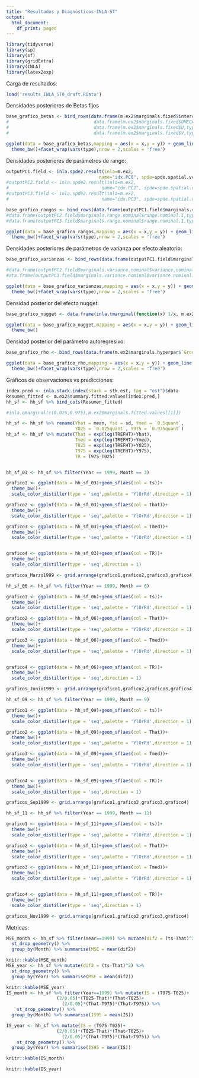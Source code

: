 ```yaml
---
title: "Resultados y Diagnósticos-INLA-ST"
output:
  html_document:
    df_print: paged
---
```


```r
library(tidyverse)
library(sp)
library(sf)
library(gridExtra)
library(INLA)
library(latex2exp)
```

Carga de resultados:
```r
load('results_INLA_ST0_draft.RData')
```

Densidades posteriores de Betas fijos
```r
base_grafico_betas <- bind_rows(data.frame(m.ex2$marginals.fixed$intercept,type='beta0'))
#                                data.frame(m.ex2$marginals.fixed$OMEGA,type='beta1'),
#                                data.frame(m.ex2$marginals.fixed$U,type='beta2'),
#                                data.frame(m.ex2$marginals.fixed$V,type='beta3'))

ggplot(data = base_grafico_betas,mapping = aes(x = x,y = y)) + geom_line()+
  theme_bw()+facet_wrap(vars(type),nrow = 2,scales = 'free')
```

Densidades posteriores de parámetros de rango:
```r
outputPC1.field <- inla.spde2.result(inla=m.ex2,
                                   name="idx.PC0", spde=spde.spatial.vcm, do.transf=TRUE)
#outputPC2.field <- inla.spde2.result(inla=m.ex2,
#                                   name="idx.PC2", spde=spde.spatial.vcm, do.transf=TRUE)
#outputPC3.field <- inla.spde2.result(inla=m.ex2,
#                                   name="idx.PC3", spde=spde.spatial.vcm, do.transf=TRUE)

base_grafico_rangos <- bind_rows(data.frame(outputPC1.field$marginals.range.nominal$range.nominal.1,type='PC0'))#,
#data.frame(outputPC2.field$marginals.range.nominal$range.nominal.1,type='PC2'),
#data.frame(outputPC3.field$marginals.range.nominal$range.nominal.1,type='PC3'))

ggplot(data = base_grafico_rangos,mapping = aes(x = x,y = y)) + geom_line()+
  theme_bw()+facet_wrap(vars(type),nrow = 2,scales = 'free')
```

Densidades posteriores de parámetros de varianza por efecto aleatorio:
```r
base_grafico_varianzas <- bind_rows(data.frame(outputPC1.field$marginals.variance.nominal$variance.nominal.1,type='PC0'))

#data.frame(outputPC2.field$marginals.variance.nominal$variance.nominal.1,type='PC2'),
#ata.frame(outputPC3.field$marginals.variance.nominal$variance.nominal.1,type='PC3'))

ggplot(data = base_grafico_varianzas,mapping = aes(x = x,y = y)) + geom_line()+
  theme_bw()+facet_wrap(vars(type),nrow = 2,scales = 'free')
```
Densidad posterior del efecto nugget:
```r
base_grafico_nugget <- data.frame(inla.tmarginal(function(x) 1/x, m.ex2$marginals.hyper$`Precision for the Gaussian observations`))

ggplot(data = base_grafico_nugget,mapping = aes(x = x,y = y)) + geom_line()+
  theme_bw()
```

Densidad posterior del parámetro autoregresivo:
```r
base_grafico_rho <- bind_rows(data.frame(m.ex2$marginals.hyperpar$`GroupRho for idx.PC0`,type='Rho0'))

ggplot(data = base_grafico_rho,mapping = aes(x = x,y = y)) + geom_line()+
  theme_bw()+facet_wrap(vars(type),nrow = 2,scales = 'free')
```

Gráficos de observaciones vs predicciones:
```r
index.pred <- inla.stack.index(stack = stk.est, tag = "est")$data
Resumen_fitted <- m.ex2$summary.fitted.values[index.pred,]
hh_sf <- hh_sf %>% bind_cols(Resumen_fitted)

#inla.qmarginal(c(0.025,0.975),m.ex2$marginals.fitted.values[[1]])

hh_sf <- hh_sf %>% rename(Yhat = mean, Ysd = sd, Ymed = `0.5quant`, 
                          Y025 = `0.025quant`, Y975 = `0.975quant`)
hh_sf <- hh_sf %>% mutate(That = exp(log(TREFHT)+Yhat), 
                          Tmed = exp(log(TREFHT)+Ymed),
                          T025 = exp(log(TREFHT)+Y025),
                          T975 = exp(log(TREFHT)+Y975),
                          TR = T975-T025)


hh_sf_03 <- hh_sf %>% filter(Year == 1999, Month == 3)

grafico1 <- ggplot(data = hh_sf_03)+geom_sf(aes(col = ts))+
  theme_bw()+
  scale_color_distiller(type = 'seq',palette = 'YlOrRd',direction = 1)

grafico2 <- ggplot(data = hh_sf_03)+geom_sf(aes(col = That))+
  theme_bw()+
  scale_color_distiller(type = 'seq',palette = 'YlOrRd',direction = 1)

grafico3 <- ggplot(data = hh_sf_03)+geom_sf(aes(col = Tmed))+
  theme_bw()+
  scale_color_distiller(type = 'seq',palette = 'YlOrRd',direction = 1)


grafico4 <- ggplot(data = hh_sf_03)+geom_sf(aes(col = TR))+
  theme_bw()+
  scale_color_distiller(type = 'seq',direction = 1)

graficos_Marzo1999 <- grid.arrange(grafico1,grafico2,grafico3,grafico4)
```

```r
hh_sf_06 <- hh_sf %>% filter(Year == 1999, Month == 6)

grafico1 <- ggplot(data = hh_sf_06)+geom_sf(aes(col = ts))+
  theme_bw()+
  scale_color_distiller(type = 'seq',palette = 'YlOrRd',direction = 1)

grafico2 <- ggplot(data = hh_sf_06)+geom_sf(aes(col = That))+
  theme_bw()+
  scale_color_distiller(type = 'seq',palette = 'YlOrRd',direction = 1)

grafico3 <- ggplot(data = hh_sf_06)+geom_sf(aes(col = Tmed))+
  theme_bw()+
  scale_color_distiller(type = 'seq',palette = 'YlOrRd',direction = 1)


grafico4 <- ggplot(data = hh_sf_06)+geom_sf(aes(col = TR))+
  theme_bw()+
  scale_color_distiller(type = 'seq',direction = 1)

graficos_Junio1999 <- grid.arrange(grafico1,grafico2,grafico3,grafico4)
```

```r
hh_sf_09 <- hh_sf %>% filter(Year == 1999, Month == 9)

grafico1 <- ggplot(data = hh_sf_09)+geom_sf(aes(col = ts))+
  theme_bw()+
  scale_color_distiller(type = 'seq',palette = 'YlOrRd',direction = 1)

grafico2 <- ggplot(data = hh_sf_09)+geom_sf(aes(col = That))+
  theme_bw()+
  scale_color_distiller(type = 'seq',palette = 'YlOrRd',direction = 1)

grafico3 <- ggplot(data = hh_sf_09)+geom_sf(aes(col = Tmed))+
  theme_bw()+
  scale_color_distiller(type = 'seq',palette = 'YlOrRd',direction = 1)


grafico4 <- ggplot(data = hh_sf_09)+geom_sf(aes(col = TR))+
  theme_bw()+
  scale_color_distiller(type = 'seq',direction = 1)

graficos_Sep1999 <- grid.arrange(grafico1,grafico2,grafico3,grafico4)
```

```r
hh_sf_11 <- hh_sf %>% filter(Year == 1999, Month == 11)

grafico1 <- ggplot(data = hh_sf_11)+geom_sf(aes(col = ts))+
  theme_bw()+
  scale_color_distiller(type = 'seq',palette = 'YlOrRd',direction = 1)

grafico2 <- ggplot(data = hh_sf_11)+geom_sf(aes(col = That))+
  theme_bw()+
  scale_color_distiller(type = 'seq',palette = 'YlOrRd',direction = 1)

grafico3 <- ggplot(data = hh_sf_11)+geom_sf(aes(col = Tmed))+
  theme_bw()+
  scale_color_distiller(type = 'seq',palette = 'YlOrRd',direction = 1)


grafico4 <- ggplot(data = hh_sf_11)+geom_sf(aes(col = TR))+
  theme_bw()+
  scale_color_distiller(type = 'seq',direction = 1)

graficos_Nov1999 <- grid.arrange(grafico1,grafico2,grafico3,grafico4)
```

Metricas:
```r
MSE_month <- hh_sf %>% filter(Year==1999) %>% mutate(dif2 = (ts-That)^2) %>%
  st_drop_geometry() %>%
  group_by(Month) %>% summarise(MSE = mean(dif2))

knitr::kable(MSE_month)
MSE_year <- hh_sf %>% mutate(dif2 = (ts-That)^2) %>%
  st_drop_geometry() %>%
  group_by(Year) %>% summarise(MSE = mean(dif2))

knitr::kable(MSE_year)
IS_month <- hh_sf %>% filter(Year==1999) %>% mutate(IS = (T975-T025)+
                   (2/0.05)*(T025-That)*(That<T025)+ 
                     (2/0.05)*(That-T975)*(That>T975)) %>%
    st_drop_geometry() %>%
  group_by(Month) %>% summarise(IS95 = mean(IS))

IS_year <- hh_sf %>% mutate(IS = (T975-T025)+
                   (2/0.05)*(T025-That)*(That<T025)+ 
                     (2/0.05)*(That-T975)*(That>T975)) %>%
    st_drop_geometry() %>%
  group_by(Year) %>% summarise(IS95 = mean(IS))

knitr::kable(IS_month)

knitr::kable(IS_year)
```

